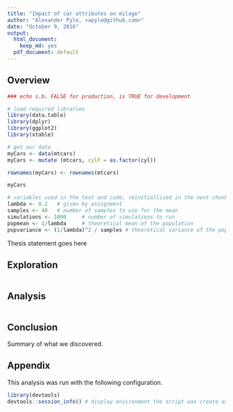 ```yaml
---
title: "Impact of car attributes on milage"
author: "Alexander Pyle, <apyle@github.com>"
date: "October 9, 2016"
output:
  html_document:
    keep_md: yes
  pdf_document: default
---
```


## Overview

```r
### echo s.b. FALSE for production, is TRUE for development

# load required libraries
library(data.table)
library(dplyr)
library(ggplot2)
library(xtable)

# get our data
myCars <- data(mtcars)
myCars <- mutate (mtcars, cylF = as.factor(cyl))

rownames(myCars) <- rownames(mtcars)

myCars

# variables used in the text and code, reinitiallized in the next chunk. Set here for use in text
lambda <- 0.2   # given by assignment
samples <- 40   # number of samples to use for the mean
simulations <- 1000     # number of simulations to run
popmean <- 1/lambda     # theoretical mean of the population
popvariance <- (1/lambda)^2 / samples # theoretical variance of the population

```

Thesis statement goes here

## Exploration



```r

```



## Analysis



```r

```



## Conclusion

Summary of what we discovered.

## Appendix

This analysis was run with the following configuration. 

```r
library(devtools)
devtools::session_info() # display environment the script was create and run in.

```

